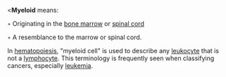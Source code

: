 <'''Myeloid''' means:

◦   Originating in the [[bone marrow]] or [[spinal cord]] 

◦   A resemblance to the marrow or spinal cord.


In [[hematopoiesis]], "myeloid cell" is used to describe any [[leukocyte]] that is not a [[lymphocyte]]. 
This terminology is frequently seen when classifying cancers, especially [[leukemia]].